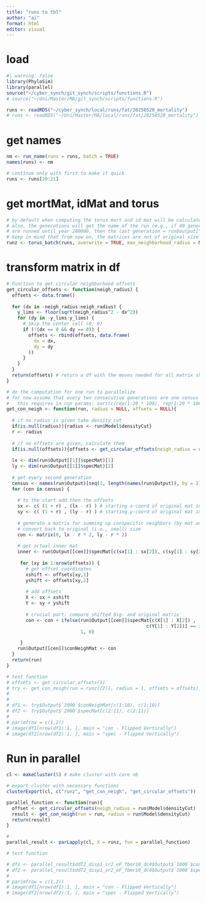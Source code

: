 ```yaml
---
title: "runs to tbl"
author: "ai"
format: html
editor: visual
---
```


# load

```r
#| warning: false
library(PhyloSim)
library(parallel)
source("~/cyber_synch/git_synch/scripts/functions.R")
# source("~/Uni/Master/MA/git_synch/scripts/functions.R")
```

```r
runs <- readRDS("~/cyber_synch/local/runs/fat/20250520_mortality")
# runs <- readRDS("~/Uni/Master/MA/local/runs/fat/20250520_mortality")
```

# get names

```r
nm <- run_name(runs = runs, batch = TRUE)
names(runs) <- nm
```

```r
# continue only with first to make it quick
runs <- runs[20:21]
```

# get mortMat, idMat and torus

```r
# by default when computing the torus mort and id mat will be calculated
# also, the generations will get the name of the run (e.g., if 40 generations
# are runned until year 200000, then the last generation = run$output["200000"]
# keep in mind that from now on, the matrices are not of original size any longer
runz <- torus_batch(runs, overwrite = TRUE, max_neighborhood_radius = NULL)
```

# transform matrix in df

```r
# Function to get circular neighborhood offsets
get_circular_offsets <- function(neigh_radius) {
  offsets <- data.frame()
  
  for (dx in -neigh_radius:neigh_radius) {
    y_lims <- floor(sqrt(neigh_radius^2 - dx^2))
    for (dy in -y_lims:y_lims) {
      # Skip the center cell (0, 0)
      if (!(dx == 0 && dy == 0)) {
        offsets <- rbind(offsets, data.frame(
          dx = dx,
          dy = dy
        ))
      }
    }
  }
  return(offsets) # return a df with the moves needed for all matrix shifts to compare all neighbors
}

# do the computation for one run to parallelize
# for now assume that every two consecutive generations are one census
#   this requires in run params: sort(c(rep(1:20 * 100), rep(1:20 * 100)+1)
get_con_neigh <- function(run, radius = NULL, offsets = NULL){
  
  # if no radius is given take density_cut
  if(is.null(radius)){radius <- run$Model$densityCut}
  r <- radius
  
  # if no offsets are given, calculate them
  if(is.null(offsets)){offsets <- get_circular_offsets(neigh_radius = r)}
  
  lx <- dim(run$Output[[1]]$specMat)[1]
  ly <- dim(run$Output[[1]]$specMat)[2]
  
  # get every second generation
  census <- names(run$Output)[seq(1, length(names(run$Output)), by = 2)]
  for (cen in census) {
    
    # to the start add then the offsets
    sx <- c( (1 + r) , (lx - r) ) # starting x-coord of original mat in bigmat
    sy <- c( (1 + r) , (ly - r) ) # starting y-coord of original mat in bigmat
    
    # generate a matrix for summing up conspecific neighbors (by mat addition)
    # convert back to original (i.e., small) size
    con <- matrix(0, lx - r * 2, ly - r * 2)
    
    # get actual inner mat
    inner <- run$Output[[cen]]$specMat[c(sx[1] : sx[2]), c(sy[1] : sy[2])]
    
     for (xy in 1:nrow(offsets)) {
       # get offset coordinates
       xshift <- offsets[xy,1]
       yshift <- offsets[xy,2]
       
       # add offsets
       X <- sx + xshift
       Y <- sy + yshift
       
       # crucial part: compare shifted big- and original matrix
       con <- con + ifelse(run$Output[[cen]]$specMat[c(X[1] : X[2]) ,
                                                   c(Y[1] : Y[2])] == inner,
                           1, 0)

     }
    run$Output[[cen]]$conNeighMat <- con 
  }
  return(run)
}
```


```r
# test function
# offsets <- get_circular_offsets(1)
# try <- get_con_neigh(run = runz[[2]], radius = 1, offsets = offsets)
# 
# 
# df1 <- try$Output$`2000`$conNeighMat[c(1:10), c(1:10)]
# df2 <- try$Output$`2000`$specMat[c(2:11), c(2:11)]
# 
# par(mfrow = c(1,2))
# image(df1[nrow(df1):1, ], main = "con - Flipped Vertically")
# image(df2[nrow(df2):1, ], main = "spec - Flipped Vertically")
```

# Run in parallel
```r

cl <- makeCluster(5) # make cluster with core nb

# export cluster with necessary functions
clusterExport(cl, c("runz", "get_con_neigh", "get_circular_offsets"))

parallel_function <- function(run){
  offset <- get_circular_offsets(neigh_radius = run$Model$densityCut)
  result <- get_con_neigh(run = run, radius = run$Model$densityCut)
  return(result)
}

#
parallel_result <- parLapply(cl, X = runz, fun = parallel_function)
```

```r
# test function

# df1 <- parallel_result$ddT2_disp1_sr2_eF_fbmr10_dc4$Output$`1000`$conNeighMat[c(1:20), c(1:20)]
# df2 <- parallel_result$ddT2_disp1_sr2_eF_fbmr10_dc4$Output$`1000`$specMat[c(5:25), c(5:25)]
# 
# par(mfrow = c(1,2))
# image(df1[nrow(df1):1, ], main = "con - Flipped Vertically")
# image(df2[nrow(df2):1, ], main = "spec - Flipped Vertically")
```




